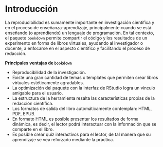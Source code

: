 # Introducción {#intro}

La reproducibilidad es sumamente importante en investigación científica y en el proceso de enseñanza-aprendizaje, principalmente cuando se está enseñando (o aprendiendo) un lenguaje de programación. En tal contexto, el paquete ``bookdown`` permite compartir el código y los resultados de un experimento en forma de libros virtuales, ayudando al investigador o docente, a enfocarse en el aspecto científico y facilitando el proceso de redacción. 

**Principales ventajas de ``bookdown``**

- Reproducibilidad de la investigación.
- Existe una gran cantidad de temas o templates que permiten crear libros virtuales estéticamente agradables.
- La optimización del paquete con la interfaz de RStudio logra un vínculo amigable para el usuario.
- La estructura de la herramienta resalta las características propias de la redacción científica.
- Los formatos de salida del libro automáticamente contemplan: HTML, PDF, EPUB.
- En formato HTML es posible presentar los resultados de forma dinámica, es decir, el lector podrá interactuar con la información que se comparte en el libro.
- Es posible crear quiz interactivos para el lector, de tal manera que su aprendizaje se vea reforzado mediante la práctica.